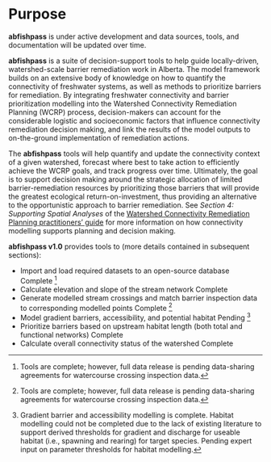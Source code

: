 # Purpose

:::{.callout-note}
**abfishpass** is under active development and data sources, tools, and documentation will be updated over time.
:::

**abfishpass** is a suite of decision-support tools to help guide locally-driven, watershed-scale barrier remediation work in Alberta. The model framework builds on an extensive body of knowledge on how to quantify the connectivity of freshwater systems, as well as methods to prioritize barriers for remediation. By integrating freshwater connectivity and barrier prioritization modelling into the Watershed Connectivity Remediation Planning (WCRP) process, decision-makers can account for the considerable logistic and socioeconomic factors that influence connectivity remediation decision making, and link the results of the model outputs to on-the-ground implementation of remediation actions.

The **abfishpass** tools will help quantify and update the connectivity context of a given watershed, forecast where best to take action to efficiently achieve the WCRP goals, and track progress over time. Ultimately, the goal is to support decision making around the strategic allocation of limited barrier-remediation resources by prioritizing those barriers that will provide the greatest ecological return-on-investment, thus providing an alternative to the opportunistic approach to barrier remediation. See *Section 4: Supporting Spatial Analyses* of the [Watershed Connectivity Remediation Planning practitioners' guide](https://cwf-fcf.org/en/resources/research-papers/CWF-WCRP-Guide.pdf) for more information on how connectivity modelling supports planning and decision making.

**abfishpass v1.0** provides tools to (more details contained in subsequent sections):

- Import and load required datasets to an open-source database <span class="badge bg-success">Complete</span> [^1]
- Calculate elevation and slope of the stream network <span class="badge bg-success">Complete</span>
- Generate modelled stream crossings and match barrier inspection data to corresponding modelled points <span class="badge bg-success">Complete</span> [^2]
- Model gradient barriers, accessibility, and potential habitat <span class="badge bg-warning">Pending</span> [^3]
- Prioritize barriers based on upstream habitat length (both total and functional networks) <span class="badge bg-success">Complete</span>
- Calculate overall connectivity status of the watershed <span class="badge bg-success">Complete</span>

[^1]: Tools are complete; however, full data release is pending data-sharing agreements for watercourse crossing inspection data.
[^2]: Tools are complete; however, full data release is pending data-sharing agreements for watercourse crossing inspection data.
[^3]: Gradient barrier and accessibility modelling is complete. Habitat modelling could not be completed due to the lack of existing literature to support derived thresholds for gradient and discharge for useable habitat (i.e., spawning and rearing) for target species. Pending expert input on parameter thresholds for habitat modelling.